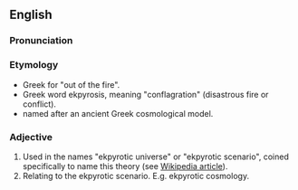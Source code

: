 ==English==

===Pronunciation===


===Etymology===
*Greek for "out of the fire".
*Greek word ekpyrosis, meaning "conflagration" (disastrous fire or conflict).
*named after an ancient Greek cosmological model.

===Adjective===
# Used in the names "ekpyrotic universe" or "ekpyrotic scenario", coined specifically to name this theory (see [[w:Ekpyrotic|Wikipedia article]]).
# Relating to the ekpyrotic scenario.  E.g. ekpyrotic cosmology.